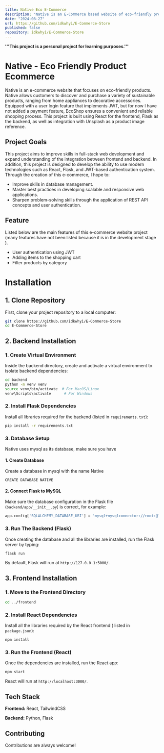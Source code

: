 ```yaml
--- 
title: Native Eco E-Commerce
description: "Native is an E-Commerce based website of eco-friendly products. The site allows users to purchase products like accessories, clothing, and utensils (This project is currently in the development stage). "
date: "2024-08-27"
url: https://github.com/idkwhyi/E-Commerce-Store
published: false
repository: idkwhyi/E-Commerce-Store
---
```



**'''This project is a personal project for learning purposes.'''**


# Native - Eco Friendly Product Ecommerce
Native is an e-commerce website that focuses on eco-friendly products. Native allows customers to discover and purchase a variety of sustainable products, ranging from home appliances to decorative accessories. Equipped with a user login feature that implements JWT, but for now I have not added a payment feature, EcoShop ensures a convenient and reliable shopping process. This project is built using React for the frontend, Flask as the backend, as well as integration with Unsplash as a product image reference.

## Project Goals
This project aims to improve skills in full-stack web development and expand understanding of the integration between frontend and backend. In addition, this project is designed to develop the ability to use modern technologies such as React, Flask, and JWT-based authentication system. Through the creation of this e-commerce, I hope to:
- Improve skills in database management.
- Master best practices in developing scalable and responsive web applications.
- Sharpen problem-solving skills through the application of REST API concepts and user authentication.

## Feature
Listed below are the main features of this e-commerce website project (many features have not been listed because it is in the development stage ).
- User authentication using JWT
- Adding items to the shopping cart
- Filter products by category


# Installation

## 1. Clone Repository
First, clone your project repository to a local computer:
```bash
git clone https://github.com/idkwhyi/E-Commerce-Store
cd E-Commerce-Store
```

## 2. Backend Installation

### 1. Create Virtual Environment
Inside the backend directory, create and activate a virtual environment to isolate backend dependencies:
   ```bash
   cd backend
   python -m venv venv
   source venv/bin/activate  # For MacOS/Linux
   venv\Scripts\activate      # For Windows
   ```

### 2. Install Flask Dependencies
   Install all libraries required for the backend (listed in `requirements.txt`):
   ```bash
   pip install -r requirements.txt
   ```

### 3. Database Setup
Native uses mysql as its database, make sure you have

#### 1. Create Database
   Create a database in mysql with the name Native
   ```
   CREATE DATABASE NATIVE   
   ```
   
#### 2. Connect Flask to MySQL
   Make sure the database configuration in the Flask file (`backend/app/__init__.py`) is correct, for example:
   ```python
app.config['SQLALCHEMY_DATABASE_URI'] = 'mysql+mysqlconnector://root:@localhost:3306/Native'

   ```

### 3. Run The Backend (Flask)
   Once creating the database and all the libraries are installed, run the Flask server by typing:
   ```bash
   flask run
   ```

  By default, Flask will run at `http://127.0.0.1:5000/`.


## 3. Frontend Installation

### 1. Move to the Frontend Directory
   ```bash
   cd ../frontend
   ```

### 2. Install React Dependencies
   Install all the libraries required by the React frontend ( listed in `package.json`):
   ```bash
   npm install
   ```

### 3. Run the Frontend (React)
   Once the dependencies are installed, run the React app:
   ```bash
   npm start
   ```

   React will run at `http://localhost:3000/`.

## Tech Stack

**Frontend:** React, TailwindCSS

**Backend:** Python, Flask


## Contributing

Contributions are always welcome!

